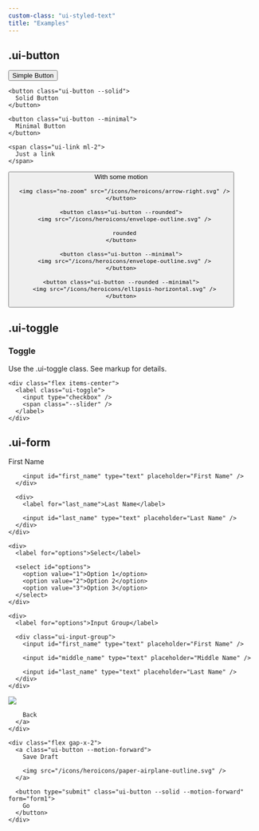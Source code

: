 ```yaml
---
custom-class: "ui-styled-text"
title: "Examples"
---
```


## .ui-button

<div class="ui-ox my-6">
  <div class="flex gap-x-2">
    <button class="ui-button">
      Simple Button
    </button>

    <button class="ui-button --solid">
      Solid Button
    </button>

    <button class="ui-button --minimal">
      Minimal Button
    </button>

    <span class="ui-link ml-2">
      Just a link
    </span>
  </div>
</div>

<div class="ui-bx my-6">
  <div class="flex gap-x-2">
    <button class="ui-button --motion-forward">
      With some motion

      <img class="no-zoom" src="/icons/heroicons/arrow-right.svg" />
    </button>

    <button class="ui-button --rounded">
      <img src="/icons/heroicons/envelope-outline.svg" />

      rounded
    </button>

    <button class="ui-button --minimal">
      <img src="/icons/heroicons/envelope-outline.svg" />
    </button>

    <button class="ui-button --rounded --minimal">
      <img src="/icons/heroicons/ellipsis-horizontal.svg" />
    </button>
  </div>
</div>

## .ui-toggle

<div class="ui-box my-6 ui-styled-text-unset">
  <div class="flex w-full justify-between">
    <div>
      <div class="ui-titlepair">
        <h3 class="--title">Toggle</h3>
        <p class="--description">Use the .ui-toggle class. See markup for details. </p>
      </div>
    </div>

    <div class="flex items-center">
      <label class="ui-toggle">
        <input type="checkbox" />
        <span class="--slider" />
      </label>
    </div>
  </div>
</div>

## .ui-form

<form id="form1" class="ui-box my-6 ui-form" action="/docs">
  <div class="ui-tuple flex flex-col gap-y-1">
    <div class="grid grid-cols-2 gap-x-4">
      <div>
        <label for="first_name">First Name</label>

        <input id="first_name" type="text" placeholder="First Name" />
      </div>

      <div>
        <label for="last_name">Last Name</label>

        <input id="last_name" type="text" placeholder="Last Name" />
      </div>
    </div>

    <div>
      <label for="options">Select</label>

      <select id="options">
        <option value="1">Option 1</option>
        <option value="2">Option 2</option>
        <option value="3">Option 3</option>
      </select>
    </div>

    <div>
      <label for="options">Input Group</label>

      <div class="ui-input-group">
        <input id="first_name" type="text" placeholder="First Name" />

        <input id="middle_name" type="text" placeholder="Middle Name" />

        <input id="last_name" type="text" placeholder="Last Name" />
      </div>
    </div>
  </div>

  <div class="--bottom">
    <div>
      <a class="ui-button --minimal --motion-backward">
        <img src="/icons/heroicons/arrow-left.svg" />

        Back
      </a>
    </div>

    <div class="flex gap-x-2">
      <a class="ui-button --motion-forward">
        Save Draft

        <img src="/icons/heroicons/paper-airplane-outline.svg" />
      </a>

      <button type="submit" class="ui-button --solid --motion-forward" form="form1">
        Go
      </button>
    </div>
  </div>
</form>